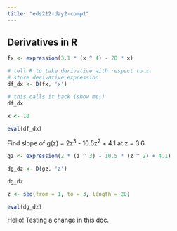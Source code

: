 ```yaml
---
title: "eds212-day2-comp1"
---
```


## Derivatives in R

```r
fx <- expression(3.1 * (x ^ 4) - 28 * x)

# tell R to take derivative with respect to x
# store derivative expression
df_dx <- D(fx, 'x')

# this calls it back (show me!)
df_dx

x <- 10

eval(df_dx)
```

Find slope of g(z) = 2z^3^ - 10.5z^2^ + 4.1 at z = 3.6

```r
gz <- expression(2 * (z ^ 3) - 10.5 * (z ^ 2) + 4.1)

dg_dz <- D(gz, 'z')

dg_dz

z <- seq(from = 1, to = 3, length = 20)

eval(dg_dz)
```

Hello! Testing a change in this doc.
